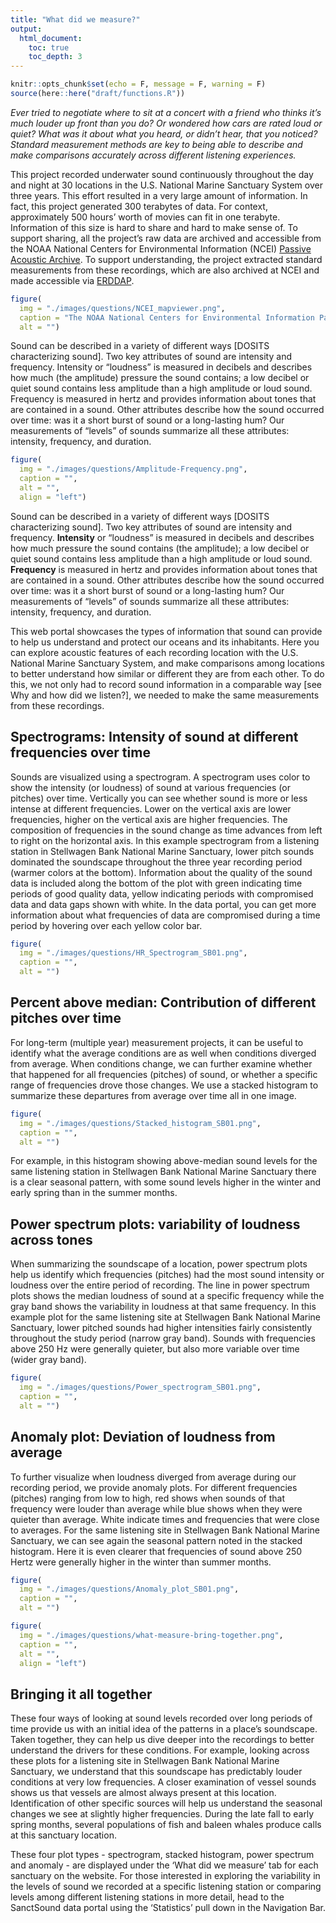 ```yaml
---
title: "What did we measure?"
output:
  html_document:
    toc: true
    toc_depth: 3
---
```


```r
knitr::opts_chunk$set(echo = F, message = F, warning = F)
source(here::here("draft/functions.R"))
```

_Ever tried to negotiate where to sit at a concert with a friend who thinks it’s much louder up front than you do? Or wondered how cars are rated loud or quiet? What was it about what you heard, or didn’t hear, that you noticed? Standard measurement methods are key to being able to describe and make comparisons accurately across different listening experiences._

<!--img src="./images/image4.png" alt="amplitude and frequency" style="float:left;width:50%;padding:10px"-->

This project recorded underwater sound continuously throughout the day and night at 30 locations in the U.S. National Marine Sanctuary System over three years. This effort resulted in a very large amount of information. In fact, this project generated 300 terabytes of data. For context, approximately 500 hours’ worth of movies can fit in one terabyte.
Information of this size is hard to share and hard to make sense of. To support sharing, all the project’s raw data are archived and accessible from the NOAA National Centers for Environmental Information (NCEI) [Passive Acoustic Archive](https://www.ncei.noaa.gov/maps/passive_acoustic_data/). To support understanding, the project extracted standard measurements from these recordings, which are also archived at NCEI and made accessible via [ERDDAP](https://coastwatch.pfeg.noaa.gov/erddap/index.html).

```r
figure(
  img = "./images/questions/NCEI_mapviewer.png",
  caption = "The NOAA National Centers for Environmental Information Passive Acoustic Data Archive manages and makes accessible data from SanctSound (orange circles) and other acoustic monitoring projects from around the country. Credit: NOAA",
  alt = "")
```

Sound can be described in a variety of different ways [DOSITS characterizing sound]. Two key attributes of sound are intensity and frequency. Intensity or “loudness” is measured in decibels and describes how much (the amplitude) pressure the sound contains; a low decibel or quiet sound contains less amplitude than a high amplitude or loud sound. Frequency is measured in hertz and provides information about tones that are contained in a sound. Other attributes describe how the sound occurred over time: was it a short burst of sound or a long-lasting hum? Our measurements of “levels” of sounds summarize all these attributes: intensity, frequency, and duration.

::: { .overflow-auto}

```r
figure(
  img = "./images/questions/Amplitude-Frequency.png",
  caption = "",
  alt = "",
  align = "left")
```

Sound can be described in a variety of different ways [DOSITS characterizing sound]. Two key attributes of sound are intensity and frequency. **Intensity** or “loudness” is measured in decibels and describes how much pressure the sound contains (the amplitude); a low decibel or quiet sound contains less amplitude than a high amplitude or loud sound. **Frequency** is measured in hertz and provides information about tones that are contained in a sound. Other attributes describe how the sound occurred over time: was it a short burst of sound or a long-lasting hum? Our measurements of “levels” of sounds summarize all these attributes: intensity, frequency, and duration.

This web portal showcases the types of information that sound can provide to help us understand and protect our oceans and its inhabitants. Here you can explore acoustic features of each recording location with the U.S. National Marine Sanctuary System, and make comparisons among locations to better understand how similar or different they are from each other. To do this, we not only had to record sound information in a comparable way [see Why and how did we listen?], we needed to make the same measurements from these recordings. 

:::

## Spectrograms: Intensity of sound at different frequencies over time

Sounds are visualized using a spectrogram. A spectrogram uses color to show the intensity (or loudness) of sound at various frequencies (or pitches) over time. Vertically you can see whether sound is more or less intense at different frequencies. Lower on the vertical axis are lower frequencies, higher on the vertical axis are higher frequencies. The composition of frequencies in the sound change as time advances from left to right on the horizontal axis. In this example spectrogram from a listening station in Stellwagen Bank National Marine Sanctuary, lower pitch sounds dominated the soundscape throughout the three year recording period (warmer colors at the bottom). Information about the quality of the sound data is included along the bottom of the plot with green indicating time periods of good quality data, yellow indicating periods with compromised data and data gaps shown with white. In the data portal, you can get more information about what frequencies of data are compromised during a time period by hovering over each yellow color bar.

```r
figure(
  img = "./images/questions/HR_Spectrogram_SB01.png",
  caption = "",
  alt = "")
```

## Percent above median: Contribution of different pitches over time

For long-term (multiple year) measurement projects, it can be useful to identify what the average conditions are as well when conditions diverged from average. When conditions change, we can further examine whether that happened for all frequencies (pitches) of sound, or whether a specific range of frequencies drove those changes. We use a stacked histogram to summarize these departures from average over time all in one image. 

```r
figure(
  img = "./images/questions/Stacked_histogram_SB01.png",
  caption = "",
  alt = "")
```

For example, in this histogram showing above-median sound levels for the same listening station in Stellwagen Bank National Marine Sanctuary there is a clear seasonal pattern, with some sound levels higher in the winter and early spring than in the summer months.

## Power spectrum plots: variability of loudness across tones

When summarizing the soundscape of a location, power spectrum plots help us identify which frequencies (pitches) had the most sound intensity or loudness over the entire period of recording. The line in power spectrum plots shows the median loudness of sound at a specific frequency while the gray band shows the variability in loudness at that same frequency. In this example plot for the same listening site at Stellwagen Bank National Marine Sanctuary, lower pitched sounds had higher intensities fairly consistently throughout the study period (narrow gray band). Sounds with frequencies above 250 Hz were generally quieter, but also more variable over time (wider gray band).

```r
figure(
  img = "./images/questions/Power_spectrogram_SB01.png",
  caption = "",
  alt = "")
```

## Anomaly plot:  Deviation of loudness from average

To further visualize when loudness diverged from average during our recording period, we provide anomaly plots. For different frequencies (pitches) ranging from low to high, red shows when sounds of that frequency were louder than average while blue shows when they were quieter than average. White indicate times and frequencies that were close to averages. For the same listening site in Stellwagen Bank National Marine Sanctuary, we can see again the seasonal pattern noted in the stacked histogram. Here it is even clearer that frequencies of sound above 250 Hertz were generally higher in the winter than summer months.

```r
figure(
  img = "./images/questions/Anomaly_plot_SB01.png",
  caption = "",
  alt = "")
```

::: { .overflow-auto}

```r
figure(
  img = "./images/questions/what-measure-bring-together.png",
  caption = "",
  alt = "",
  align = "left")
```

## Bringing it all together

These four ways of looking at sound levels recorded over long periods of time provide us with an initial idea of the patterns in a place's soundscape. Taken together, they can help us dive deeper into the recordings to better understand the drivers for these conditions. For example, looking across these plots for a listening site in Stellwagen Bank National Marine Sanctuary, we understand that this soundscape has predictably louder conditions at very low frequencies. A closer examination of vessel sounds shows us that vessels are almost always present at this location. Identification of other specific sources will help us understand the seasonal changes we see at slightly higher frequencies. During the late fall to early spring months, several populations of fish and baleen whales produce calls at this sanctuary location.

These four plot types - spectrogram, stacked histogram, power spectrum and anomaly - are displayed under the ‘What did we measure’ tab for each sanctuary on the website. For those interested in exploring the variability in the levels of sound we recorded at a specific listening station or comparing levels among different listening stations in more detail, head to the SanctSound data portal using the ‘Statistics’ pull down in the Navigation Bar.

:::





